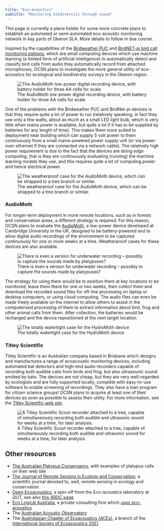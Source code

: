 ```yaml
---
title: "Eco-acoustics"
subtitle: "Monitoring biodiversity through sound"
---
```


::: {.callout-note title="Current status of this initiative"}
This page is currently a place holder for some more concrete plans to establish an automated or semi-automated eco-acoustic monitoring network in key parts of Oberon SLA. More details to follow in due course.
:::

Inspired by the capabilities of the [Birdweather PUC](posts/2024-07-21-PUC-review/) and [BirdNET-pi bird call monitoring stations](birdnet.html), which are small computing devices which use machine learning (a limited form of artificial intelligence) to automatically detect and classify bird calls from audio they automatically record from attached microphones, OCSN plans to investigate the more general utility of eco-acoustics for ecological and biodiversity surveys in the Oberon region. 

::: {.aside}
![The AudioMoth low-power digital recording device, with battery holder for three AA cells for scale](assets/audiomoth.png)
:::

One of the problems with the Birdweather PUC and BirdNet-pi devices is that they require quite a lot of power to run (relatively speaking, in fact they use only a few watts, about as much as a small LED light bulb, which is very little when mains power is available, but quite a lot if it has to be supplied by batteries for any length of time). This makes them more suited to deployment near building which can supply 5 volt power to them continuously from a small mains-powered power supply unit (or via power-over-ethernet if they are connected via a network cable). The relatively high power requirement is due to the fact that the devices are doing _edge computing_, that is they are continuously evaluating (running) the machine learning models they use, and this requires quite a lot of computing power and hence electrical power.

::: {.aside}
![The weatherproof case for the AudioMoth device, which can be strapped to a tree branch or similar.](assets/audiomoth_case.png)
:::

### AudioMoth

For longer-term deployment in more remote locations, such as in forests and conservation areas, a different strategy is required. For this reason, OCSN plans to evaluate the [AudioMoth](https://www.openacousticdevices.info), a low-power device developed at Cambridge University in the UK, designed to be battery-powered and to allow digital audio recordings of the environment to be captured continuously for one or more weeks at a time. Weatherproof cases for these devices are also available. 

::: {.aside}
![There is even a version for underwater recording -- possibly to capture the sounds made by platypuses?](assets/hydromoth.png)
:::

The strategy for using them would be to position them at key locations to be monitored, leave them there for one or two weeks, then collect them and download the recorded sound files for off-line processing on laptop or desktop computers, or using cloud computing. The audio files can even be made freely available on the internet to allow others to assist in the computerised processing of them to extract information about bird, frog and other animal calls from them. After collection, the batteries would be recharged and the device repositioned at the next target location. 

::: {.aside}
![The totally watertight case for the HydroMoth device](assets/hydromoth_case.png)
:::

### Titley Scientific

Titley Scientific is an Australian company based in Brisbane which designs and manufactures a range of ecoacoustic monitoring devices, including automated bat detectors and high-end audio recorders capable of recording both audible calls from birds and frog, but also ultrasounic sound emitted by bats. The devices are not cheap, but they are very well-regarded by ecologists and are fully supported locally, complete with easy-to-use software to enable screening of recordings. They also have a loan program for citizen science groups! OCSN plans to acquire at least one of their devices as soon as possible to assess their utility. For more information, see the [Titley Scientific web site](https://www.titley-scientific.com).

::: {.aside}

![A Titley Scientific Scout recorder attached to a tree, capable of simultaneously recording both audible and ultrasonic sound for weeks at a time, for later analysis.](assets/titley-ranger-recorder.jpg)

:::

## Other resources

* [The Australian Platypus Conservancy](https://platypus.asn.au), with examples of platypus calls on their web site
* [The Journal of Remote Sensing in Ecology and Conservation]( https://zslpublications.onlinelibrary.wiley.com/journal/20563485), a scientific journal devoted to, well, remote sensing in ecology and conservation
* [Open Ecoacoustics](https://openecoacoustics.org), a spin-off from the Eco-acoustics laboratory at QUT, see also [this ARDC page](https://ardc.edu.au/project/open-ecoacoustics/)
* [Eco Logical Australia](https://www.ecoaus.com.au), a private consulting firm which [uses eco-acoustics](https://www.ecoaus.com.au/services/ecoacoustics)
* The [Australian Acoustic Observatory](https://acousticobservatory.org/tag/ecoacoustics/)
* The [Australasian Chapter of Ecoacoustics (ACEs)](https://ausecoacoustics.org),  a branch of the [International Society of Ecoacoustics (ISE)](https://sites.google.com/site/ecoacousticssociety/)

